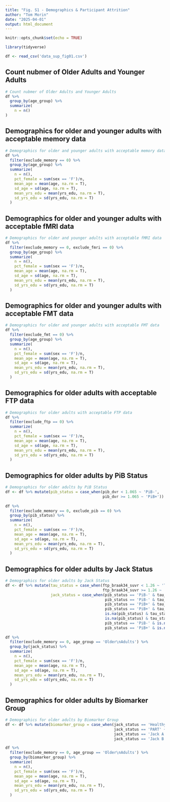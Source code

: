```yaml
---
title: "Fig. S1 - Demographics & Participant Attrition"
author: "Tom Morin"
date: "2025-04-01"
output: html_document
---
```


```r
knitr::opts_chunk$set(echo = TRUE)

library(tidyverse)

df <- read_csv('data_sup_fig01.csv')
```

## Count nubmer of Older Adults and Younger Adults
```r
# Count nubmer of Older Adults and Younger Adults
df %>% 
  group_by(age_group) %>%
  summarize(
    n = n()
)
```

## Demographics for older and younger adults with acceptable memory data
```r
# Demographics for older and younger adults with acceptable memory data
df %>%
  filter(exclude_memory == 0) %>%
  group_by(age_group) %>%
  summarize(
    n = n(),
    pct_female = sum(sex == 'F')/n,
    mean_age = mean(age, na.rm = T),
    sd_age = sd(age, na.rm = T),
    mean_yrs_edu = mean(yrs_edu, na.rm = T),
    sd_yrs_edu = sd(yrs_edu, na.rm = T)
  )
```

## Demographics for older and younger adults with acceptable fMRI data
```r
# Demographics for older and younger adults with acceptable fMRI data
df %>%
  filter(exclude_memory == 0, exclude_fmri == 0) %>%
  group_by(age_group) %>%
  summarize(
    n = n(),
    pct_female = sum(sex == 'F')/n,
    mean_age = mean(age, na.rm = T),
    sd_age = sd(age, na.rm = T),
    mean_yrs_edu = mean(yrs_edu, na.rm = T),
    sd_yrs_edu = sd(yrs_edu, na.rm = T)
  )
```

## Demographics for older and younger adults with acceptable FMT data
```r
# Demographics for older and younger adults with acceptable FMT data
df %>%
  filter(exclude_fmt == 0) %>%
  group_by(age_group) %>%
  summarize(
    n = n(),
    pct_female = sum(sex == 'F')/n,
    mean_age = mean(age, na.rm = T),
    sd_age = sd(age, na.rm = T),
    mean_yrs_edu = mean(yrs_edu, na.rm = T),
    sd_yrs_edu = sd(yrs_edu, na.rm = T)
  )
```

## Demographics for older adults with acceptable FTP data
```r
# Demographics for older adults with acceptable FTP data
df %>%
  filter(exclude_ftp == 0) %>%
  summarize(
    n = n(),
    pct_female = sum(sex == 'F')/n,
    mean_age = mean(age, na.rm = T),
    sd_age = sd(age, na.rm = T),
    mean_yrs_edu = mean(yrs_edu, na.rm = T),
    sd_yrs_edu = sd(yrs_edu, na.rm = T)
  )
```

## Demographics for older adults by PiB Status
```r
# Demographics for older adults by PiB Status
df <- df %>% mutate(pib_status = case_when(pib_dvr < 1.065 ~ 'PiB-',
                                           pib_dvr >= 1.065 ~ 'PiB+'))
  
df %>%  
  filter(exclude_memory == 0, exclude_pib == 0) %>%
  group_by(pib_status) %>%
  summarize(
    n = n(),
    pct_female = sum(sex == 'F')/n,
    mean_age = mean(age, na.rm = T),
    sd_age = sd(age, na.rm = T),
    mean_yrs_edu = mean(yrs_edu, na.rm = T),
    sd_yrs_edu = sd(yrs_edu, na.rm = T)
  )
```

## Demographics for older adults by Jack Status
```r
# Demographics for older adults by Jack Status
df <- df %>% mutate(tau_status = case_when(ftp_braak34_suvr < 1.26 ~ 'Tau-',
                                           ftp_braak34_suvr >= 1.26 ~ 'Tau+'),
                    jack_status = case_when(pib_status == 'PiB-' & tau_status == 'Tau-' ~ 'Healthy',
                                            pib_status == 'PiB-' & tau_status == 'Tau+' ~ 'PART',
                                            pib_status == 'PiB+' & tau_status == 'Tau-' ~ 'Jack A',
                                            pib_status == 'PiB+' & tau_status == 'Tau+' ~ 'Jack B',
                                            is.na(pib_status) & tau_status == 'Tau-' ~ 'Healthy',
                                            is.na(pib_status) & tau_status == 'Tau+' ~ 'PART',
                                            pib_status == 'PiB-' & is.na(tau_status) ~ 'Healthy',
                                            pib_status == 'PiB+' & is.na(tau_status) ~ 'Jack A'))
  
df %>%  
  filter(exclude_memory == 0, age_group == 'Older\nAdults') %>%
  group_by(jack_status) %>%
  summarize(
    n = n(),
    pct_female = sum(sex == 'F')/n,
    mean_age = mean(age, na.rm = T),
    sd_age = sd(age, na.rm = T),
    mean_yrs_edu = mean(yrs_edu, na.rm = T),
    sd_yrs_edu = sd(yrs_edu, na.rm = T)
  )

```

## Demographics for older adults by Biomarker Group
```r
# Demographics for older adults by Biomarker Group
df <- df %>% mutate(biomarker_group = case_when(jack_status == 'Healthy' ~ 'Normal Aging',
                                                jack_status == 'PART' ~ 'Normal Aging',
                                                jack_status == 'Jack A' ~ 'Preclinical AD',
                                                jack_status == 'Jack B' ~ 'Preclinical AD'))

df %>%
  filter(exclude_memory == 0, age_group == 'Older\nAdults') %>%
  group_by(biomarker_group) %>%
  summarize(
    n = n(),
    pct_female = sum(sex == 'F')/n,
    mean_age = mean(age, na.rm = T),
    sd_age = sd(age, na.rm = T),
    mean_yrs_edu = mean(yrs_edu, na.rm = T),
    sd_yrs_edu = sd(yrs_edu, na.rm = T)
  )

```